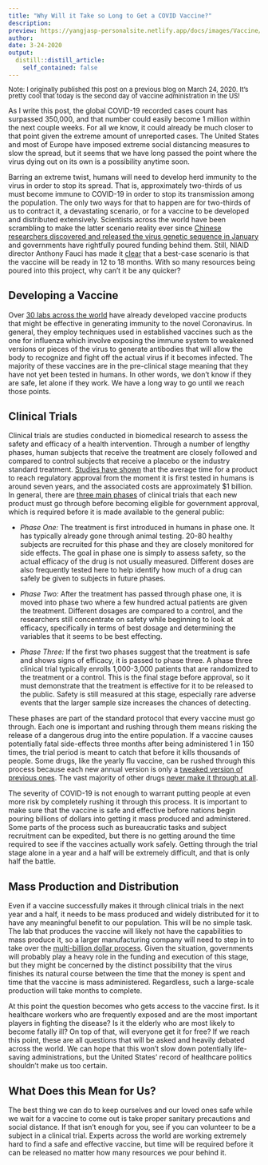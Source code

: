 ```yaml
---
title: "Why Will it Take so Long to Get a COVID Vaccine?"
description: 
preview: https://yangjasp-personalsite.netlify.app/docs/images/Vaccine/syringe.png
author:
date: 3-24-2020
output:
  distill::distill_article:
    self_contained: false
---
```

<font size = "2.0"> <p style="line-height:1.0 "> Note: I originally published this post on a previous blog on March 24, 2020. It's pretty cool that today is the second day of vaccine administration in the US! </p></font> 

As I write this post, the global COVID-19 recorded cases count has surpassed 350,000, and that number could easily become 1 million within the next couple weeks. For all we know, it could already be much closer to that point given the extreme amount of unreported cases. The United States and most of Europe have imposed extreme social distancing measures to slow the spread, but it seems that we have long passed the point where the virus dying out on its own is a possibility anytime soon. 

Barring an extreme twist, humans will need to develop herd immunity to the virus in order to stop its spread. That is, approximately two-thirds of us must become immune to COVID-19 in order to stop its transmission among the population. The only two ways for that to happen are for two-thirds of us to contract it, a devastating scenario, or for a vaccine to be developed and distributed extensively. Scientists across the world have been scrambling to make the latter scenario reality ever since [Chinese researchers discovered and released the virus genetic sequence in January](https://time.com/5790545/first-covid-19-vaccine/) and governments have rightfully poured funding behind them. Still, NIAID director Anthony Fauci has made it [clear](https://time.com/5790545/first-covid-19-vaccine/) that a best-case scenario is that the vaccine will be ready in 12 to 18 months. With so many resources being poured into this project, why can’t it be any quicker?

## Developing a Vaccine

Over [30 labs across the world](https://milkeninstitute.org/sites/default/files/2020-03/Covid19%20Tracker_WEB.pdf) have already developed vaccine products that might be effective in generating immunity to the novel Coronavirus. In general, they employ techniques used in established vaccines such as the one for influenza which involve exposing the immune system to weakened versions or pieces of the virus to generate antibodies that will allow the body to recognize and fight off the actual virus if it becomes infected. The majority of these vaccines are in the pre-clinical stage meaning that they have not yet been tested in humans. In other words, we don’t know if they are safe, let alone if they work. We have a long way to go until we reach those points. 

## Clinical Trials

Clinical trials are studies conducted in biomedical research to assess the safety and efficacy of a health intervention. Through a number of lengthy phases, human subjects that receive the treatment are closely followed and compared to control subjects that receive a placebo or the industry standard treatment. [Studies have shown](https://www.ncbi.nlm.nih.gov/pmc/articles/PMC2953249/) that the average time for a product to reach regulatory approval from the moment it is first tested in humans is around seven years, and the associated costs are approximately $1 billion. In general, there are [three main phases](https://www.nih.gov/health-information/nih-clinical-research-trials-you/basics) of clinical trials that each new product must go through before becoming eligible for government approval, which is required before it is made available to the general public:

* *Phase One:* The treatment is first introduced in humans in phase one. It has typically already gone through animal testing. 20-80 healthy subjects are recruited for this phase and they are closely monitored for side effects. The goal in phase one is simply to assess safety, so the actual efficacy of the drug is not usually measured. Different doses are also frequently tested here to help identify how much of a drug can safely be given to subjects in future phases.

* *Phase Two:* After the treatment has passed through phase one, it is moved into phase two where a few hundred actual patients are given the treatment. Different dosages are compared to a control, and the researchers still concentrate on safety while beginning to look at efficacy, specifically in terms of best dosage and determining the variables that it seems to be best effecting.

* *Phase Three:* If the first two phases suggest that the treatment is safe and shows signs of efficacy, it is passed to phase three. A phase three clinical trial typically enrolls 1,000-3,000 patients that are randomized to the treatment or a control. This is the final stage before approval, so it must demonstrate that the treatment is effective for it to be released to the public. Safety is still measured at this stage, especially rare adverse events that the larger sample size increases the chances of detecting.

These phases are part of the standard protocol that every vaccine must go through. Each one is important and rushing through them means risking the release of a dangerous drug into the entire population. If a vaccine causes potentially fatal side-effects three months after being administered 1 in 150 times, the trial period is meant to catch that before it kills thousands of people. Some drugs, like the yearly flu vaccine, can be rushed through this process because each new annual version is only a [tweaked version of previous ones](https://www.cdc.gov/flu/vaccines-work/effectiveness-studies.htm). The vast majority of other drugs [never make it through at all](https://www.reuters.com/article/us-pharmaceuticals-success/success-rates-for-experimental-drugs-falls-study-idUSTRE71D2U920110214).

The severity of COVID-19 is not enough to warrant putting people at even more risk by completely rushing it through this process. It is important to make sure that the vaccine is safe and effective before nations begin pouring billions of dollars into getting it mass produced and administered. Some parts of the process such as bureaucratic tasks and subject recruitment can be expedited, but there is no getting around the time required to see if the vaccines actually work safely. Getting through the trial stage alone in a year and a half will be extremely difficult, and that is only half the battle.

## Mass Production and Distribution

Even if a vaccine successfully makes it through clinical trials in the next year and a half, it needs to be mass produced and widely distributed for it to have any meaningful benefit to our population. This will be no simple task. The lab that produces the vaccine will likely not have the capabilities to mass produce it, so a larger manufacturing company will need to step in to take over the [multi-billion dollar process](https://www.bostonglobe.com/2020/03/13/opinion/scale-price-coronavirus-vaccine-by-harm-it-averts/). Given the situation, governments will probably play a heavy role in the funding and execution of this stage, but they might be concerned by the distinct possibility that the virus finishes its natural course between the time that the money is spent and time that the vaccine is mass administered. Regardless, such a large-scale production will take months to complete.

At this point the question becomes who gets access to the vaccine first. Is it healthcare workers who are frequently exposed and are the most important players in fighting the disease? Is it the elderly who are most likely to become fatally ill? On top of that, will everyone get it for free?
If we reach this point, these are all questions that will be asked and heavily debated across the world. We can hope that this won’t slow down potentially life-saving administrations, but the United States’ record of healthcare politics shouldn’t make us too certain. 

## What Does this Mean for Us?

The best thing we can do to keep ourselves and our loved ones safe while we wait for a vaccine to come out is take proper sanitary precautions and social distance. If that isn’t enough for you, see if you can volunteer to be a subject in a clinical trial. Experts across the world are working extremely hard to find a safe and effective vaccine, but time will be required before it can be released no matter how many resources we pour behind it. 
